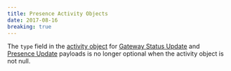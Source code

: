 ```yaml
---
title: Presence Activity Objects
date: 2017-08-16
breaking: true
---
```


The `type` field in the [activity object](#DOCS_TOPICS_GATEWAY_EVENTS/activity-object) for [Gateway Status Update](#DOCS_TOPICS_GATEWAY_EVENTS/update-presence) and [Presence Update](#DOCS_TOPICS_GATEWAY_EVENTS/presence-update) payloads is no longer optional when the activity object is not null.
